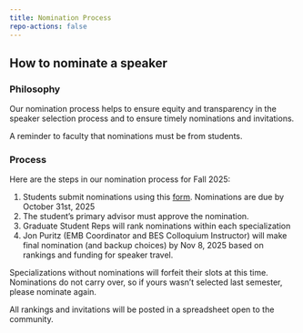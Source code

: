 ```yaml
---
title: Nomination Process
repo-actions: false
---
```


## How to nominate a speaker

### Philosophy
Our nomination process helps to ensure equity and transparency in the speaker selection process and to ensure timely nominations and invitations.  

::: {.callout-important}
A reminder to faculty that nominations must be from students.  
:::

### Process
Here are the steps in our nomination process for Fall 2025:

1. Students submit nominations using this [form](https://forms.gle/kz8F2PC2LYgve2jx9).  Nominations are due by October 31st, 2025
2. The student's primary advisor must approve the nomination.  
3. Graduate Student Reps will rank nominations within each specialization
4. Jon Puritz (EMB Coordinator and BES Colloquium Instructor) will make final nomination (and backup choices) by Nov 8, 2025 based on rankings and funding for speaker travel.

::: {.callout-note}
Specializations without nominations will forfeit their slots at this time.  Nominations do not carry over, so if yours wasn't selected last semester, please nominate again.
:::

All rankings and invitations will be posted in a spreadsheet open to the community.


